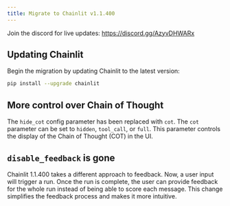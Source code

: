 ```yaml
---
title: Migrate to Chainlit v1.1.400
---
```


<Note>Join the discord for live updates: https://discord.gg/AzyvDHWARx</Note>

## Updating Chainlit

Begin the migration by updating Chainlit to the latest version:

```bash
pip install --upgrade chainlit
```

## More control over Chain of Thought

The `hide_cot` config parameter has been replaced with `cot`. The `cot` parameter can be set to `hidden`, `tool_call`, or `full`. This parameter controls the display of the Chain of Thought (COT) in the UI.

## `disable_feedback` is gone

Chainlit 1.1.400 takes a different approach to feedback. Now, a user input will trigger a run. Once the run is complete, the user can provide feedback for the whole run instead of being able to score each message. This change simplifies the feedback process and makes it more intuitive.
